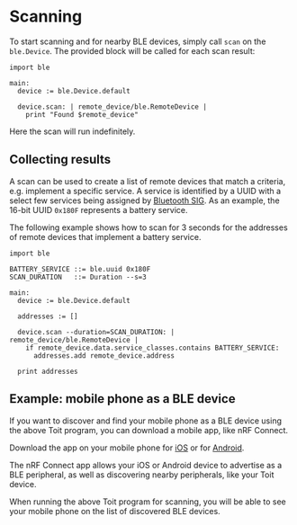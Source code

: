# Scanning

To start scanning and for nearby BLE devices, simply call `scan` on the `ble.Device`. The provided block will be called for each scan result:

```toit
import ble

main:
  device := ble.Device.default

  device.scan: | remote_device/ble.RemoteDevice |
    print "Found $remote_device"
```

Here the scan will run indefinitely.

## Collecting results

A scan can be used to create a list of remote devices that match a criteria, e.g. implement a specific service. A service is identified by a UUID with a select few services
being assigned by [Bluetooth SIG](https://www.bluetooth.com/specifications/assigned-numbers/). As an example, the 16-bit UUID `0x180F` represents a battery service.

The following example shows how to scan for 3 seconds for the addresses of remote devices that implement a battery service.

```toit
import ble

BATTERY_SERVICE ::= ble.uuid 0x180F
SCAN_DURATION   ::= Duration --s=3

main:
  device := ble.Device.default

  addresses := []

  device.scan --duration=SCAN_DURATION: | remote_device/ble.RemoteDevice |
    if remote_device.data.service_classes.contains BATTERY_SERVICE:
      addresses.add remote_device.address

  print addresses
```

## Example: mobile phone as a BLE device

If you want to discover and find your mobile phone as a BLE device using the above Toit program, you can
download a mobile app, like nRF Connect.

Download the app on your mobile phone for [iOS](https://apps.apple.com/us/app/nrf-connect-for-mobile/id1054362403) or for
[Android](https://play.google.com/store/apps/details?id=no.nordicsemi.android.mcp&hl=en).

The nRF Connect app allows your iOS or Android device to advertise as a BLE peripheral,
as well as discovering nearby peripherals, like your Toit device.

When running the above Toit program for scanning, you will be able to see your mobile phone on the list of discovered BLE devices.
